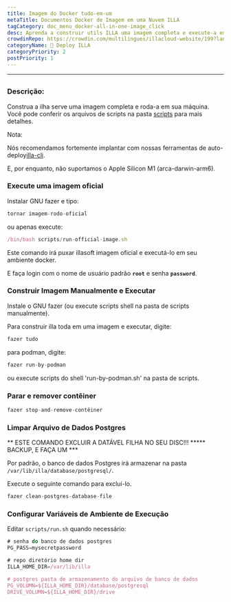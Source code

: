 ```yaml
---
title: Imagem do Docker tudo-em-um
metaTitle: Documentos Docker de Imagem em uma Nuvem ILLA
tagCategory: doc_menu_docker-all-in-one-image_click
desc: Aprenda a construir utils ILLA uma imagem completa e execute-a em sua máquina.
crowdinRepo: https://crowdin.com/multilingues/illacloud-website/199?languages=pt&filter=basic&value=0
categoryName: 👷 Deploy ILLA
categoryPriority: 2
postPriority: 1
---
```


* * *

## <h2 hidden>Docker all-in-one Image</h2>

### Descrição:

Construa a ilha serve uma imagem completa e roda-a em sua máquina. Você pode conferir os arquivos de scripts na pasta [scripts](https://github.com/illacloud/deploy-illa-manually/blob/main/docker/scripts) para mais detalhes.

Nota:

Nós recomendamos fortemente implantar com nossas ferramentas de auto-deploy[illa-cli](https://github.com/illacloud/illa).

E, por enquanto, não suportamos o Apple Silicon M1 (arca-darwin-arm6).

### Execute uma imagem oficial

Instalar GNU fazer e tipo:

```jsx
tornar imagem-rodo-oficial
```

ou apenas execute:

```jsx
/bin/bash scripts/run-official-image.sh
```

Este comando irá puxar illasoft imagem oficial e executá-lo em seu ambiente docker.

E faça login com o nome de usuário padrão **`root`** e senha **`password`**.

### Construir Imagem Manualmente e Executar

Instale o GNU fazer (ou execute scripts shell na pasta de scripts manualmente).

Para construir illa toda em uma imagem e executar, digite:

```jsx
fazer tudo
```

para podman, digite:

```jsx
fazer run-by-podman
```

ou execute scripts do shell 'run-by-podman.sh' na pasta de scripts.

### Parar e remover contêiner

```jsx
fazer stop-and-remove-contêiner
```

### Limpar Arquivo de Dados Postgres

** ESTE COMANDO EXCLUIR A DATÁVEL FILHA NO SEU DISC!!! \*\*\*** BACKUP, E FAÇA UM \*\*\*

Por padrão, o banco de dados Postgres irá armazenar na pasta `/var/lib/illa/database/postgresql/`.

Execute o seguinte comando para excluí-lo.

```jsx
fazer clean-postgres-database-file
```

### Configurar Variáveis de Ambiente de Execução

Editar `scripts/run.sh` quando necessário:

```jsx
# senha do banco de dados postgres
PG_PASS=mysecretpassword

# repo diretório home dir
ILLA_HOME_DIR=/var/lib/illa

# postgres pasta de armazenamento do arquivo de banco de dados
PG_VOLUMN=${ILLA_HOME_DIR}/database/postgresql
DRIVE_VOLUMN=${ILLA_HOME_DIR}/drive
```
